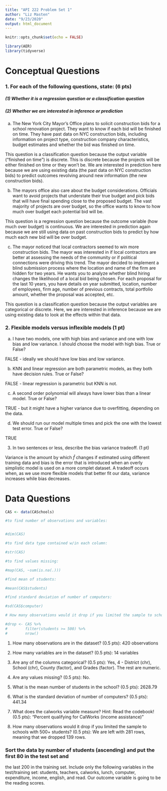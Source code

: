 ```yaml
---
title: "API 222 Problem Set 1"
author: "Liz Masten"
date: "9/23/2020"
output: html_document
---
```


```r
knitr::opts_chunk$set(echo = FALSE)

library(AER)
library(tidyverse)

```

# Conceptual Questions 

### 1. For each of the following questions, state: (6 pts)
##### (1) Whether it is a regression question or a classification question
##### (2) Whether we are interested in inference or prediction
     
(a) The New York City Mayor’s Office plans to solicit construction bids for a school renovation project. They want to know if each bid will be finished on time. They have past
data on NYC construction bids, including information on project type, construction
company characteristics, budget estimates and whether the bid was finished on time.

This question is a classification question because the output variable ("finished on time") is discrete. This is discrete because the projects will be either finished on time or they won't be. We are interested in prediction here because we are using existing data (the past data on NYC construction bids) to predict outcomes revolving around new information (the new construction bids). 

(b) The mayors office also care about the budget considerations. Officials want to avoid
projects that understate their true budget and pick bids that will have final spending
close to the proposed budget. The vast majority of projects are over budget, so the
office wants to know to how much over budget each potential bid will be.

This question is a regression question because the outcome variable (how much over budget) is continuous. We are interested in prediction again because we are still using data on past construction bids to predict by how much each new bid will be over budget. 

(c) The mayor noticed that local contractors seemed to win more construction bids. The
mayor was interested in if local contractors are better at assessing the needs of the
community or if political connections were driving this trend. The mayor decided to
implement a blind submission process where the location and name of the firm are hidden for two years. He wants you to analyze whether blind hiring changes the likelihood
of a local bid being chosen. For each proposal for the last 10 years, you have details on
year submitted, location, number of employees, firm age, number of previous contracts,
total portfolio amount, whether the proposal was accepted, etc.

This question is a classification question because the output variables are categorical or discrete. Here, we are interested in inference because we are using existing data to look at the effects within that data.  

### 2. Flexible models versus inflexible models (1 pt)

(a) I have two models, one with high bias and variance and one with low bias and low
variance. I should choose the model with high bias. True or False?

FALSE - ideally we should have low bias and low variance. 

(b) KNN and linear regression are both parametric models, as they both have decision rules.
True or False?

FALSE - linear regression is parametric but KNN is not. 

(c) A second order polynomial will always have lower bias than a linear model. True or
False?

TRUE - but it might have a higher variance due to overfitting, depending on the data. 


(d) We should run our model multiple times and pick the one with the lowest test error.
True or False?

TRUE

3. In two sentences or less, describe the bias variance tradeoff. (1 pt)

Variance is the amount by which $\hat{f}$ changes if estimated using different training data and bias is the error that is introduced when an overly simplistic model is used on a more complet dataset. A tradeoff occurs when, as we use more flexible models that better fit our data, variance increases while bias decreases. 

# Data Questions

```r

CAS <- data(CASchools)

#to find number of observations and variables: 


#dim(CAS) 

#to find data type contained w/in each column: 

#str(CAS)

#to find values missing: 

#map(CAS, ~sum(is.na(.)))

#find mean of students: 

#mean(CAS$students)

#find standard deviation of number of computers: 

#sd(CAS$computer)

# How many observations would it drop if you limited the sample to schools with 500+ students?:

#drop <- CAS %>% 
#        filter(students >= 500) %>% 
#        nrow()

```

1. How many observations are in the dataset? (0.5 pts): 420 observations

2. How many variables are in the dataset? (0.5 pts): 14 variables 

3. Are any of the columns categorical? (0.5 pts): Yes, 4 - District (chr), School (chr), County (factor), and Grades (factor). The rest are numeric. 

4. Are any values missing? (0.5 pts): No.

5. What is the mean number of students in the school? (0.5 pts): 2628.79

6. What is the standard deviation of number of computers? (0.5 pts): 441.34

7. What does the calworks variable measure? Hint: Read the codebook! (0.5 pts): "Percent qualifying for CalWorks (income assistance)" 

8. How many observations would it drop if you limited the sample to schools with 500+ students? (0.5 pts): We are left with 281 rows, meaning that we dropped 139 rows.  

### Sort the data by number of students (ascending) and put the first 80 in the test set and
the last 200 in the training set. Include only the following variables in the test/training set:
students, teachers, calworks, lunch, computer, expenditure, income, english, and read. Our
outcome variable is going to be the reading scores.




